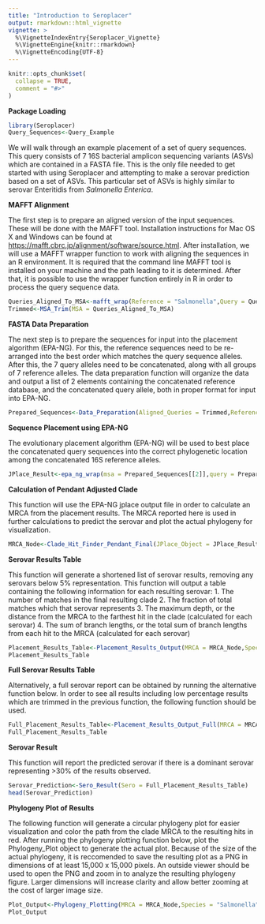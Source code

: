 ```yaml
---
title: "Introduction to Seroplacer"
output: rmarkdown::html_vignette
vignette: >
  %\VignetteIndexEntry{Seroplacer_Vignette}
  %\VignetteEngine{knitr::rmarkdown}
  %\VignetteEncoding{UTF-8}
---
```


```r
knitr::opts_chunk$set(
  collapse = TRUE,
  comment = "#>"
)
```

**Package Loading**

```r
library(Seroplacer)
Query_Sequences<-Query_Example
```

We will walk through an example placement of a set of query sequences. This query consists of 7 16S bacterial amplicon sequencing variants (ASVs) which are contained in a FASTA file. This is the only file needed to get started with using Seroplacer and attempting to make a serovar prediction based on a set of ASVs. This particular set of ASVs is highly similar to serovar Enteritidis from *Salmonella Enterica*. 

**MAFFT Alignment**

The first step is to prepare an aligned version of the input sequences. These will be done with the MAFFT tool. Installation instructions for Mac OS X and Windows can be found at <https://mafft.cbrc.jp/alignment/software/source.html>. After installation, we will use a MAFFT wrapper function to work with aligning the sequences in an R environment. It is required that the command line MAFFT tool is installed on your machine and the path leading to it is determined. After that, it is possible to use the wrapper function entirely in R in order to process the query sequence data.

```r
Queries_Aligned_To_MSA<-mafft_wrap(Reference = "Salmonella",Query = Query_Sequences,options = "--keeplength")
Trimmed<-MSA_Trim(MSA = Queries_Aligned_To_MSA)
```

**FASTA Data Preparation** 

The next step is to prepare the sequences for input into the placement algorithm (EPA-NG). For this, the reference sequences need to be re-arranged into the best order which matches the query sequence alleles. After this, the 7 query alleles need to be concatenated, along with all groups of 7 reference alleles. The data preparation function will organize the data and output a list of 2 elements containing the concatenated reference database, and the concatenated query allele, both in proper format for input into EPA-NG.

```r
Prepared_Sequences<-Data_Preparation(Aligned_Queries = Trimmed,Reference = "Salmonella")
```

**Sequence Placement using EPA-NG**

The evolutionary placement algorithm (EPA-NG) will be used to best place the concatenated query sequences into the correct phylogenetic location among the concatenated 16S reference alleles. 

```r
JPlace_Result<-epa_ng_wrap(msa = Prepared_Sequences[[2]],query = Prepared_Sequences[[1]],Species = "Salmonella")
```

**Calculation of Pendant Adjusted Clade**

This function will use the EPA-NG jplace output file in order to calculate an MRCA from the placement results. The MRCA reported here is used in further calculations to predict the serovar and plot the actual phylogeny for visualization. 

```r
MRCA_Node<-Clade_Hit_Finder_Pendant_Final(JPlace_Object = JPlace_Result,Pendant_Multi = 1.5,Species = "Salmonella")
```

**Serovar Results Table**

This function will generate a shortened list of serovar results, removing any serovars below 5% representation. This function will output a table containing the following information for each resulting serovar: 1. The number of matches in the final resulting clade 2. The fraction of total matches which that serovar represents 3. The maximum depth, or the distance from the MRCA to the farthest hit in the clade (calculated for each serovar) 4. The sum of branch lengths, or the total sum of branch lengths from each hit to the MRCA (calculated for each serovar)

```r
Placement_Results_Table<-Placement_Results_Output(MRCA = MRCA_Node,Species = "Salmonella")
Placement_Results_Table
```

**Full Serovar Results Table**

Alternatively, a full serovar report can be obtained by running the alternative function below. In order to see all results including low percentage results which are trimmed in the previous function, the following function should be used.

```r
Full_Placement_Results_Table<-Placement_Results_Output_Full(MRCA = MRCA_Node,Species = "Salmonella")
Full_Placement_Results_Table
```

**Serovar Result**

This function will report the predicted serovar if there is a dominant serovar representing >30% of the results observed.

```r
Serovar_Prediction<-Sero_Result(Sero = Full_Placement_Results_Table)
head(Serovar_Prediction)
```

**Phylogeny Plot of Results**

The following function will generate a circular phylogeny plot for easier visualization and color the path from the clade MRCA to the resulting hits in red. After running the phylogeny plotting function below, plot the Phylogeny_Plot object to generate the actual plot. Because of the size of the actual phylogeny, it is reccomended to save the resulting plot as a PNG in dimensions of at least 15,000 x 15,000 pixels. An outside viewer should be used to open the PNG and zoom in to analyze the resulting phylogeny figure. Larger dimensions will increase clarity and allow better zooming at the cost of larger image size. 

```r
Plot_Output<-Phylogeny_Plotting(MRCA = MRCA_Node,Species = "Salmonella")
Plot_Output
```

